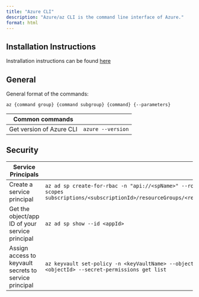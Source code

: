 ```yaml
---
title: "Azure CLI"
description: "Azure/az CLI is the command line interface of Azure."
format: html
---
```


## Installation Instructions

Instrallation instructions can be found [here](https://learn.microsoft.com/en-us/cli/azure/install-azure-cli)

## General

General format of the commands: 
```bash
az {command group} {command subgroup} {command} {--parameters}
```


Common commands| 
-----|-----
Get version of Azure CLI | `azure --version`


## Security

Service Principals | 
-----|-----
Create a service principal | `az ad sp create-for-rbac -n "api://<spName>" --role owner --scopes subscriptions/<subscriptionId>/resourceGroups/<resourceGroup>`
Get the object/app ID of your service principal | `az ad sp show --id <appId>`
Assign access to keyvault secrets to service principal | ` az keyvault set-policy -n <keyVaultName> --object-id <objectId> --secret-permissions get list`